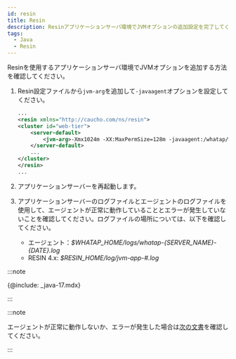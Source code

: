 ```yaml
---
id: resin
title: Resin
description: Resinアプリケーションサーバ環境でJVMオプションの追加設定を完了してください。
tags:
  - Java
  - Resin
---
```



Resinを使用するアプリケーションサーバ環境でJVMオプションを追加する方法を確認してください。 

1.  Resin設定ファイルから`jvm-arg`を追加して`-javaagent`オプションを設定してください。

    ```xml title='Resin 4.x: $RESIN_HOME/conf/resin.properties'
    ...
    <resin xmlns="http://caucho.com/ns/resin">
    <cluster id="web-tier">
        <server-default>
            <jvm-arg>-Xmx1024m -XX:MaxPermSize=128m -javaagent:/whatap/whatap.agent-X.Y.Z.jar</jvm-arg>
        </server-default>
        ...
    </cluster>
    </resin>
    ...
    ```

2.  アプリケーションサーバーを再起動します。

3.  アプリケーションサーバーのログファイルとエージェントのログファイルを使用して、エージェントが正常に動作していることとエラーが発生していないことを確認してください。ログファイルの場所については、以下を確認してください。

    -   エージェント：_$WHATAP_HOME/logs/whatap-{SERVER_NAME}-{DATE}.log_
    -   RESIN 4.x: _$RESIN_HOME/log/jvm-app-#.log_

:::note

{@include: _java-17.mdx} 

:::

:::note

エージェントが正常に動作しないか、エラーが発生した場合は[次の文書](../install-check)を確認してください。

:::
